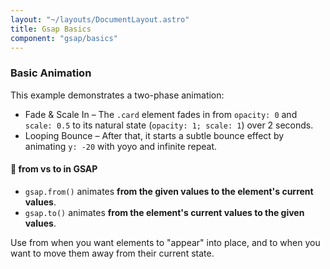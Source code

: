 ```yaml
---
layout: "~/layouts/DocumentLayout.astro"
title: Gsap Basics
component: "gsap/basics"
---
```


### Basic Animation

This example demonstrates a two-phase animation:

- Fade & Scale In – The `.card` element fades in from `opacity: 0` and
  `scale: 0.5` to its natural state (`opacity: 1; scale: 1`) over 2 seconds.
- Looping Bounce – After that, it starts a subtle bounce effect by animating
  `y: -20` with yoyo and infinite repeat.

#### 🧠 from vs to in GSAP

- `gsap.from()` animates **from the given values to the element's current values**.
- `gsap.to()` animates **from the element's current values to the given values**.

Use from when you want elements to "appear" into place, and to when you want to
move them away from their current state.
